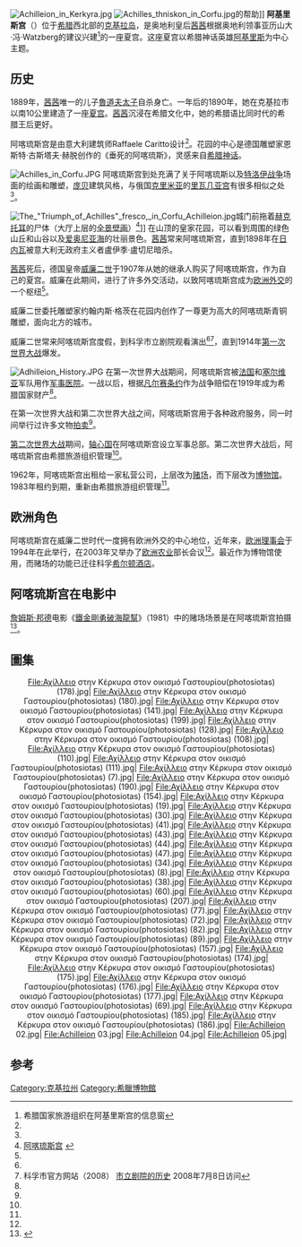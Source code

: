 {{noteTA
|T=zh-hans:阿喀琉斯宫;zh-hk:阿基里斯宮;zh-tw:阿基里斯宮;
|1=zh-cn:阿喀琉斯; zh-hk:阿基里斯; zh-tw:阿基里斯;
|2=zh-cn:伊利亚特; zh-hk:伊里亞德; zh-tw:伊利亞德;
}}
[[Image:Achilleion_in_Kerkyra.jpg|thumb]]
[[Image:Achilles_thniskon_in_Corfu.jpg|thumb]]的帮助]] 
'''阿基里斯宫'''（{{lang-el|Αχίλλειο}}）位于[[希腊|希腊]]西北部的[[克基拉岛|克基拉岛]]，是奥地利皇后[[茜茜公主|茜茜]]根据奥地利领事亚历山大·冯·Watzberg的建议兴建<ref name="GNTO">希腊国家旅游组织在阿基里斯宫的信息窗</ref>的一座夏宫。这座夏宫以希腊神话英雄[[阿基里斯|阿基里斯]]为中心主题。

== 历史 ==
1889年，[[茜茜公主|茜茜]]唯一的儿子[[魯道夫_(奧匈帝國皇太子)|魯道夫太子]]自杀身亡。一年后的1890年，她在克基拉市以南10公里建造了一座[[夏宫|夏宫]]。[[茜茜公主|茜茜]]沉浸在希腊文化中，她的希腊语比同时代的希腊王后更好。

阿喀琉斯宫是由意大利建筑师Raffaele Caritto设计<ref name="GNTO"/>。花园的中心是德国雕塑家恩斯特·古斯塔夫·赫脱创作的《垂死的阿喀琉斯》，灵感来自[[希腊神话|希腊神话]]。

[[Image:Achilles_in_Corfu.JPG|thumb]]
阿喀琉斯宫到处充满了关于阿喀琉斯以及[[特洛伊战争|特洛伊战争]]场面的绘画和雕塑，[[庞贝|庞贝]]建筑风格，与俄国[[克里米亚|克里米亚]]的[[里瓦几亚宫|里瓦几亚宫]]有很多相似之处<ref name="GNTO"/>。

[[Image:The_"Triumph_of_Achilles"_fresco,_in_Corfu_Achilleion.jpg|thumb]]城门前拖着[[赫克托耳|赫克托耳]]的尸体（大厅上层的[[全景|全景]][[壁画|壁画]]）<ref>[http://hellas.teipir.gr/Thesis/Axilleion/%CE%98%CF%81%CE%AF%CE%B1%CE%BC%CE%B2%CE%BF%CF%82_eng.htm 阿喀琉斯宫] {{webarchive|url=https://web.archive.org/web/20100725090247/http://hellas.teipir.gr/Thesis/Axilleion/%CE%98%CF%81%CE%AF%CE%B1%CE%BC%CE%B2%CE%BF%CF%82_eng.htm |date=2010-07-25 }}</ref>]]
在山顶的皇家花园，可以看到周围的绿色山丘和山谷以及[[爱奥尼亚海|爱奥尼亚海]]的壮丽景色。[[茜茜公主|茜茜]]常来阿喀琉斯宫，直到1898年在[[日内瓦|日内瓦]]被意大利无政府主义者盧伊季·盧切尼暗杀。

[[茜茜公主|茜茜]]死后，德国皇帝[[威廉二世_(德国)|威廉二世]]于1907年从她的继承人购买了阿喀琉斯宫，作为自己的夏宫。威廉在此期间，进行了许多外交活动，以致阿喀琉斯宫成为[[欧洲|欧洲]][[外交|外交]]的一个枢纽<ref name="GNTO"/>。 

威廉二世委托雕塑家约翰内斯·格茨在花园内创作了一尊更为高大的阿喀琉斯青铜雕塑，面向北方的城市。 

威廉二世常来阿喀琉斯宫度假，到科孚市立剧院观看演出<ref name="GNTO"/><ref name="History of the municipal theatre">科孚市官方网站（2008） [http://www.corfu.gr/en/profil/theatro.htm 市立剧院的历史] {{webarchive|url=https://web.archive.org/web/20080204022549/http://www.corfu.gr/en/profil/theatro.htm |date=2008-02-04 }}2008年7月8日访问</ref>，直到1914年[[第一次世界大战|第一次世界大战]]爆发。 

[[Image:Adhilleion_History.JPG|thumb]]
在第一次世界大战期间，阿喀琉斯宫被[[法国|法国]]和[[塞尔维亚|塞尔维亚]]军队用作[[军事|军事]][[医院|医院]]。一战以后，根据[[凡尔赛条约|凡尔赛条约]]作为战争赔偿在1919年成为希腊国家财产<ref name="GNTO"/>。

在第一次世界大战和第二次世界大战之间，阿喀琉斯宫用于各种政府服务，同一时间举行过许多文物[[拍卖|拍卖]]<ref name="GNTO"/>。

[[第二次世界大战|第二次世界大战]]期间，[[轴心国|轴心国]]在阿喀琉斯宫设立军事总部。第二次世界大战后，阿喀琉斯宫由希腊旅游组织管理<ref name="GNTO"/>。

1962年，阿喀琉斯宫出租给一家私营公司，上层改为[[赌场|赌场]]，而下层改为[[博物馆|博物馆]]。1983年租约到期，重新由希腊旅游组织管理<ref name="GNTO"/>。

== 欧洲角色 ==
阿喀琉斯宫在威廉二世时代一度拥有欧洲外交的中心地位，近年来，[[欧洲理事会|欧洲理事会]]于1994年在此举行，在2003年又举办了[[欧洲|欧洲]][[农业|农业]]部长会议<ref name="GNTO"/>。最近作为博物馆使用，而赌场的功能已迁往科孚[[希尔顿酒店|希尔顿酒店]]。 

== 阿喀琉斯宫在电影中 ==
[[詹姆斯·邦德|詹姆斯·邦德]]电影《[[鐵金剛勇破海龍幫|鐵金剛勇破海龍幫]]》（1981）中的赌场场景是在阿喀琉斯宫拍摄<ref name="James Bond">{{Cite web |url=http://www.007.info/FactfileFYEO.asp |title=鐵金剛勇破海龍幫 |accessdate=2011-09-16 |archive-date=2012-06-01 |archive-url=https://www.webcitation.org/686hzKF5P?url=http://www.007.info/FactfileFYEO.asp |dead-url=yes }}</ref>。

== 圖集 ==
<div style="text-align: center;">
<gallery widths="120" heights="120px" perrow="6" style="border: 5px solid #a86; box-shadow: 0.1em 0.1em 0.5em rgba(0,0,0,0.75); -moz-box-shadow: 0.1em 0.1em 0.5em rgba(0,0,0,0.75); -webkit-box-shadow: 0.1em 0.1em 0.5em rgba(0,0,0,0.75); border-radius: 0.5em; -moz-border-radius: 0.5em; -webkit-border-radius: 0.5em;"> 
File:Αχίλλειο στην Κέρκυρα στον οικισμό Γαστουρίου(photosiotas) (178).jpg| 
File:Αχίλλειο στην Κέρκυρα στον οικισμό Γαστουρίου(photosiotas) (180).jpg| 
File:Αχίλλειο στην Κέρκυρα στον οικισμό Γαστουρίου(photosiotas) (141).jpg| 
File:Αχίλλειο στην Κέρκυρα στον οικισμό Γαστουρίου(photosiotas) (199).jpg| 
File:Αχίλλειο στην Κέρκυρα στον οικισμό Γαστουρίου(photosiotas) (128).jpg| 
File:Αχίλλειο στην Κέρκυρα στον οικισμό Γαστουρίου(photosiotas) (108).jpg| 
File:Αχίλλειο στην Κέρκυρα στον οικισμό Γαστουρίου(photosiotas) (110).jpg| 
File:Αχίλλειο στην Κέρκυρα στον οικισμό Γαστουρίου(photosiotas) (111).jpg| 
File:Αχίλλειο στην Κέρκυρα στον οικισμό Γαστουρίου(photosiotas) (7).jpg| 
File:Αχίλλειο στην Κέρκυρα στον οικισμό Γαστουρίου(photosiotas) (190).jpg| 
File:Αχίλλειο στην Κέρκυρα στον οικισμό Γαστουρίου(photosiotas) (154).jpg| 
File:Αχίλλειο στην Κέρκυρα στον οικισμό Γαστουρίου(photosiotas) (19).jpg| 
File:Αχίλλειο στην Κέρκυρα στον οικισμό Γαστουρίου(photosiotas) (30).jpg|
File:Αχίλλειο στην Κέρκυρα στον οικισμό Γαστουρίου(photosiotas) (41).jpg| 
File:Αχίλλειο στην Κέρκυρα στον οικισμό Γαστουρίου(photosiotas) (43).jpg| 
File:Αχίλλειο στην Κέρκυρα στον οικισμό Γαστουρίου(photosiotas) (44).jpg| 
File:Αχίλλειο στην Κέρκυρα στον οικισμό Γαστουρίου(photosiotas) (47).jpg| 
File:Αχίλλειο στην Κέρκυρα στον οικισμό Γαστουρίου(photosiotas) (34).jpg|
File:Αχίλλειο στην Κέρκυρα στον οικισμό Γαστουρίου(photosiotas) (8).jpg|
File:Αχίλλειο στην Κέρκυρα στον οικισμό Γαστουρίου(photosiotas) (38).jpg|
File:Αχίλλειο στην Κέρκυρα στον οικισμό Γαστουρίου(photosiotas) (60).jpg| 
File:Αχίλλειο στην Κέρκυρα στον οικισμό Γαστουρίου(photosiotas) (207).jpg| 
File:Αχίλλειο στην Κέρκυρα στον οικισμό Γαστουρίου(photosiotas) (77).jpg| 
File:Αχίλλειο στην Κέρκυρα στον οικισμό Γαστουρίου(photosiotas) (72).jpg| 
File:Αχίλλειο στην Κέρκυρα στον οικισμό Γαστουρίου(photosiotas) (82).jpg| 
File:Αχίλλειο στην Κέρκυρα στον οικισμό Γαστουρίου(photosiotas) (89).jpg| 
File:Αχίλλειο στην Κέρκυρα στον οικισμό Γαστουρίου(photosiotas) (157).jpg| 
File:Αχίλλειο στην Κέρκυρα στον οικισμό Γαστουρίου(photosiotas) (174).jpg| 
File:Αχίλλειο στην Κέρκυρα στον οικισμό Γαστουρίου(photosiotas) (175).jpg| 
File:Αχίλλειο στην Κέρκυρα στον οικισμό Γαστουρίου(photosiotas) (176).jpg| 
File:Αχίλλειο στην Κέρκυρα στον οικισμό Γαστουρίου(photosiotas) (177).jpg| 
File:Αχίλλειο στην Κέρκυρα στον οικισμό Γαστουρίου(photosiotas) (69).jpg| 
File:Αχίλλειο στην Κέρκυρα στον οικισμό Γαστουρίου(photosiotas) (185).jpg| 
File:Αχίλλειο στην Κέρκυρα στον οικισμό Γαστουρίου(photosiotas) (186).jpg| 
File:Achilleion 02.jpg| 
File:Achilleion 03.jpg| 
File:Achilleion 04.jpg| 
File:Achilleion 05.jpg| 
</gallery>
</div>

== 参考 ==
{{reflist}}
{{Commons|Achilleion}}
{{coord|39|33|45|N|19|54|15|E|region:GR-22_type:landmark_source:dewiki|display=title}}
{{奥匈帝国王宫}}
{{Authority control}}
{{DEFAULTSORT:Achilleion}}
[[Category:克基拉州|Category:克基拉州]]
[[Category:希臘博物館|Category:希臘博物館]]